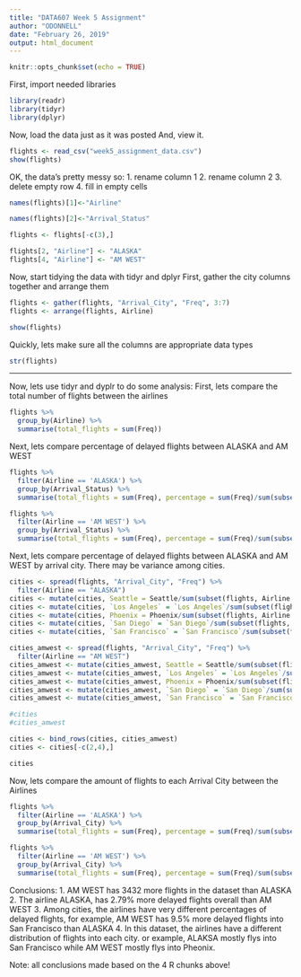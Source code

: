 ```yaml
---
title: "DATA607 Week 5 Assignment"
author: "ODONNELL"
date: "February 26, 2019"
output: html_document
---
```


```r
knitr::opts_chunk$set(echo = TRUE)
```

First, import needed libraries
```r
library(readr)
library(tidyr)
library(dplyr)
```

Now, load the data just as it was posted
And, view it.
```r
flights <- read_csv("week5_assignment_data.csv")
show(flights)
```

OK, the data's pretty messy so:
1. rename column 1
2. rename column 2
3. delete empty row
4. fill in empty cells
```r
names(flights)[1]<-"Airline"

names(flights)[2]<-"Arrival_Status"

flights <- flights[-c(3),]

flights[2, "Airline"] <- "ALASKA"
flights[4, "Airline"] <- "AM WEST"
```

Now, start tidying the data with tidyr and dplyr
First, gather the city columns together and arrange them
```r
flights <- gather(flights, "Arrival_City", "Freq", 3:7)
flights <- arrange(flights, Airline)

show(flights)
```

Quickly, lets make sure all the columns are appropriate data types
```r
str(flights)
```



--------------------------------------------------------------------
Now, lets use tidyr and dyplr to do some analysis:
First, lets compare the total number of flights between the airlines
```r
flights %>%
  group_by(Airline) %>%
  summarise(total_flights = sum(Freq))
```


Next, lets compare percentage of delayed flights between ALASKA and AM WEST
```r
flights %>%
  filter(Airline == 'ALASKA') %>%
  group_by(Arrival_Status) %>%
  summarise(total_flights = sum(Freq), percentage = sum(Freq)/sum(subset(flights, Airline == 'ALASKA')$Freq))

flights %>%
  filter(Airline == 'AM WEST') %>%
  group_by(Arrival_Status) %>%
  summarise(total_flights = sum(Freq), percentage = sum(Freq)/sum(subset(flights, Airline == 'AM WEST')$Freq))
```

Next, lets compare percentage of delayed flights between ALASKA and AM WEST
by arrival city. There may be variance among cities.
```r
cities <- spread(flights, "Arrival_City", "Freq") %>%
  filter(Airline == "ALASKA")
cities <- mutate(cities, Seattle = Seattle/sum(subset(flights, Airline == 'ALASKA' & Arrival_City == "Seattle")$Freq))
cities <- mutate(cities, `Los Angeles` = `Los Angeles`/sum(subset(flights, Airline == 'ALASKA' & Arrival_City == "Los Angeles")$Freq))
cities <- mutate(cities, Phoenix = Phoenix/sum(subset(flights, Airline == 'ALASKA' & Arrival_City == "Phoenix")$Freq))
cities <- mutate(cities, `San Diego` = `San Diego`/sum(subset(flights, Airline == 'ALASKA' & Arrival_City == "San Diego")$Freq))
cities <- mutate(cities, `San Francisco` = `San Francisco`/sum(subset(flights, Airline == 'ALASKA' & Arrival_City == "San Francisco")$Freq))

cities_amwest <- spread(flights, "Arrival_City", "Freq") %>%
  filter(Airline == "AM WEST")
cities_amwest <- mutate(cities_amwest, Seattle = Seattle/sum(subset(flights, Airline == 'AM WEST' & Arrival_City == "Seattle")$Freq))
cities_amwest <- mutate(cities_amwest, `Los Angeles` = `Los Angeles`/sum(subset(flights, Airline == 'AM WEST' & Arrival_City == "Los Angeles")$Freq))
cities_amwest <- mutate(cities_amwest, Phoenix = Phoenix/sum(subset(flights, Airline == 'AM WEST' & Arrival_City == "Phoenix")$Freq))
cities_amwest <- mutate(cities_amwest, `San Diego` = `San Diego`/sum(subset(flights, Airline == 'AM WEST' & Arrival_City == "San Diego")$Freq))
cities_amwest <- mutate(cities_amwest, `San Francisco` = `San Francisco`/sum(subset(flights, Airline == 'AM WEST' & Arrival_City == "San Francisco")$Freq))

#cities
#cities_amwest

cities <- bind_rows(cities, cities_amwest)
cities <- cities[-c(2,4),]

cities
```

Now, lets compare the amount of flights to each
Arrival City between the Airlines
```r
flights %>%
  filter(Airline == 'ALASKA') %>%
  group_by(Arrival_City) %>%
  summarise(total_flights = sum(Freq), percentage = sum(Freq)/sum(subset(flights, Airline == 'ALASKA')$Freq))

flights %>%
  filter(Airline == 'AM WEST') %>%
  group_by(Arrival_City) %>%
  summarise(total_flights = sum(Freq), percentage = sum(Freq)/sum(subset(flights, Airline == 'AM WEST')$Freq))
```

Conclusions:
1. AM WEST has 3432 more flights in the dataset than ALASKA
2. The airline ALASKA, has 2.79% more delayed flights overall than AM WEST
3. Among cities, the airlines have very different percentages of delayed flights,
  for example, AM WEST has 9.5% more delayed flights into San Francisco than ALASKA
4. In this dataset, the airlines have a different distribution of flights into
  each city. or example, ALAKSA mostly flys into San Francisco while AM WEST
  mostly flys into Pheonix.
  
Note: all conclusions made based on the 4 R chunks above!
